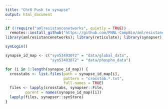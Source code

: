 ```yaml
---
title: "Chr8 Push to synapse"
output: html_document
---
```


```r
if (!require("amlresistancenetworks", quietly = TRUE))
  remotes::install_github("https://github.com/PNNL-CompBio/amlresistancenetworks")
library(amlresistancenetworks); library(reticulate); library(synapser)

synLogin()

```


```r
synapse_id_map <- c("syn53493072" = "data/global_data", 
                    "syn53493072" = "data/phospho_data")

for (i in 1:length(synapse_id_map)) {
  crosstabs <- list.files(path = synapse_id_map[i],
                          pattern = "crosstab.*.txt",
                          full.names = TRUE)
  files <- lapply(crosstabs, synapser::File,
         parent = names(synapse_id_map)[i])
  lapply(files, synapser::synStore)
}
```

